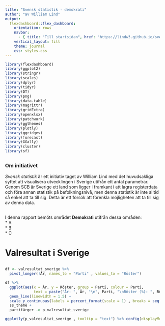 ```yaml
---
title: "Svensk statistik - demokrati"
author: "av William Lind"
output: 
  flexdashboard::flex_dashboard:
    orientation: rows
    navbar:
      - { title: "Till startsidan", href: "https://lindw3.github.io/svenskstatistik/", align: right }
    vertical_layout: fill
    theme: journal
    css: styles.css
---
```


```r
library(flexdashboard)
library(ggplot2)
library(stringr)
library(scales)
library(dplyr)
library(tidyr)
library(DT)
library(png)
library(data.table)
library(magrittr)
library(gridExtra)
library(openxlsx)
library(patchwork)
library(ggthemes)
library(plotly)
library(ggridges)
library(forecast)
library(GGally)
library(cluster)
library(sf)
```


## {data-height=200}

### Om initiativet
*Svensk statistik* är ett initiativ taget av William Lind med det huvudsakliga syftet att visualisera utvecklingen i Sverige utifrån ett antal parametrar. Genom SCB är Sverige ett land som ligger i framkant i att lagra registerdata och föra annan statistik på befolkningsnivå, men denna statistik är inte alltid så enkel att ta till sig. Detta är ett försök att förenkla möjligheten att ta till sig av denna data.
<br><br>

I denna rapport bemöts området **Demokrati** utifrån dessa områden:
<br>
* A <br>
* B <br>
* C

# Valresultat i Sverige {data-navmenu="Val"}
##
### 
```r
df <- valresultat_sverige %>% 
  pivot_longer(!År, names_to = "Parti" , values_to = "Röster")

df %>% 
  ggplot(aes(x = År, y = Röster, group = Parti, colour = Parti,
             text = paste("År: ", År, "\n", Parti, "\nRöster (%): ", Röster, "%"))) +
  geom_line(linewidth = 1.5) +
  scale_y_continuous(labels = percent_format(scale = 1) , breaks = seq(0 , 50 , 5) , limits = c(0 ,50)) +
  ss_theme +
  partifärger -> p_valresultat_sverige

ggplotly(p_valresultat_sverige , tooltip = "text") %>% config(displayModeBar = F)

```




